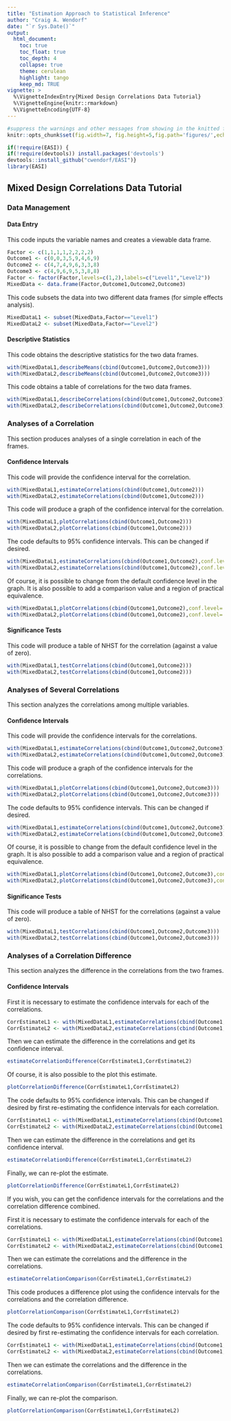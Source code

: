 ```yaml
---
title: "Estimation Approach to Statistical Inference"
author: "Craig A. Wendorf"
date: "`r Sys.Date()`"
output:
  html_document:
    toc: true
    toc_float: true
    toc_depth: 4
    collapse: true
    theme: cerulean
    highlight: tango
    keep_md: TRUE
vignette: >
  %\VignetteIndexEntry{Mixed Design Correlations Data Tutorial}
  %\VignetteEngine{knitr::rmarkdown}
  %\VignetteEncoding{UTF-8}
---
```


```r
#suppress the warnings and other messages from showing in the knitted file.
knitr::opts_chunk$set(fig.width=7, fig.height=5,fig.path='figures/',echo=TRUE,warning=FALSE,message=FALSE)
```

```r
if(!require(EASI)) {
if(!require(devtools)) install.packages('devtools')
devtools::install_github("cwendorf/EASI")}
library(EASI)
```

## Mixed Design Correlations Data Tutorial

### Data Management

#### Data Entry

This code inputs the variable names and creates a viewable data frame.
```r
Factor <- c(1,1,1,1,2,2,2,2)
Outcome1 <- c(0,0,3,5,9,4,6,9)
Outcome2 <- c(4,7,4,9,6,3,3,8)
Outcome3 <- c(4,9,6,9,5,3,8,8)
Factor <- factor(Factor,levels=c(1,2),labels=c("Level1","Level2"))
MixedData <- data.frame(Factor,Outcome1,Outcome2,Outcome3)
```

This code subsets the data into two different data frames (for simple effects analysis).
```r
MixedDataL1 <- subset(MixedData,Factor=="Level1")
MixedDataL2 <- subset(MixedData,Factor=="Level2")
```

#### Descriptive Statistics

This code obtains the descriptive statistics for the two data frames.
```r
with(MixedDataL1,describeMeans(cbind(Outcome1,Outcome2,Outcome3)))
with(MixedDataL2,describeMeans(cbind(Outcome1,Outcome2,Outcome3)))
```

This code obtains a table of correlations for the two data frames.
```r
with(MixedDataL1,describeCorrelations(cbind(Outcome1,Outcome2,Outcome3)))
with(MixedDataL2,describeCorrelations(cbind(Outcome1,Outcome2,Outcome3)))
```

### Analyses of a Correlation

This section produces analyses of a single correlation in each of the frames.

#### Confidence Intervals

This code will provide the confidence interval for the correlation.
```r
with(MixedDataL1,estimateCorrelations(cbind(Outcome1,Outcome2)))
with(MixedDataL2,estimateCorrelations(cbind(Outcome1,Outcome2)))
```

This code will produce a graph of the confidence interval for the correlation.
```r
with(MixedDataL1,plotCorrelations(cbind(Outcome1,Outcome2)))
with(MixedDataL2,plotCorrelations(cbind(Outcome1,Outcome2)))
```

The code defaults to 95% confidence intervals. This can be changed if desired.
```r
with(MixedDataL1,estimateCorrelations(cbind(Outcome1,Outcome2),conf.level=.99))
with(MixedDataL2,estimateCorrelations(cbind(Outcome1,Outcome2),conf.level=.99))
```

Of course, it is possible to change from the default confidence level in the graph. It is also possible to add a comparison value and a region of practical equivalence.
```r
with(MixedDataL1,plotCorrelations(cbind(Outcome1,Outcome2),conf.level=.99,line=0,rope=c(-.2,.2)))
with(MixedDataL2,plotCorrelations(cbind(Outcome1,Outcome2),conf.level=.99,line=0,rope=c(-.2,.2)))
```

#### Significance Tests

This code will produce a table of NHST for the correlation (against a value of zero).
```r
with(MixedDataL1,testCorrelations(cbind(Outcome1,Outcome2)))
with(MixedDataL2,testCorrelations(cbind(Outcome1,Outcome2)))
```

### Analyses of Several Correlations

This section analyzes the correlations among multiple variables.

#### Confidence Intervals

This code will provide the confidence intervals for the correlations.
```r
with(MixedDataL1,estimateCorrelations(cbind(Outcome1,Outcome2,Outcome3)))
with(MixedDataL2,estimateCorrelations(cbind(Outcome1,Outcome2,Outcome3)))
```

This code will produce a graph of the confidence intervals for the correlations.
```r
with(MixedDataL1,plotCorrelations(cbind(Outcome1,Outcome2,Outcome3)))
with(MixedDataL2,plotCorrelations(cbind(Outcome1,Outcome2,Outcome3)))
```

The code defaults to 95% confidence intervals. This can be changed if desired.
```r
with(MixedDataL1,estimateCorrelations(cbind(Outcome1,Outcome2,Outcome3),conf.level=.99))
with(MixedDataL2,estimateCorrelations(cbind(Outcome1,Outcome2,Outcome3),conf.level=.99))
```

Of course, it is possible to change from the default confidence level in the graph. It is also possible to add a comparison value and a region of practical equivalence.
```r
with(MixedDataL1,plotCorrelations(cbind(Outcome1,Outcome2,Outcome3),conf.level=.99,line=0,rope=c(-.2,.2)))
with(MixedDataL2,plotCorrelations(cbind(Outcome1,Outcome2,Outcome3),conf.level=.99,line=0,rope=c(-.2,.2)))
```

#### Significance Tests

This code will produce a table of NHST for the correlations (against a value of zero).
```r
with(MixedDataL1,testCorrelations(cbind(Outcome1,Outcome2,Outcome3)))
with(MixedDataL2,testCorrelations(cbind(Outcome1,Outcome2,Outcome3)))
```

### Analyses of a Correlation Difference

This section analyzes the difference in the correlations from the two frames.

#### Confidence Intervals

First it is necessary to estimate the confidence intervals for each of the correlations.
```r
CorrEstimateL1 <- with(MixedDataL1,estimateCorrelations(cbind(Outcome1,Outcome2)))
CorrEstimateL2 <- with(MixedDataL2,estimateCorrelations(cbind(Outcome1,Outcome2)))
```

Then we can estimate the difference in the correlations and get its confidence interval.
```r
estimateCorrelationDifference(CorrEstimateL1,CorrEstimateL2)
```

Of course, it is also possible to the plot this estimate.
```r
plotCorrelationDifference(CorrEstimateL1,CorrEstimateL2)
```

The code defaults to 95% confidence intervals. This can be changed if desired by first re-estimating the confidence intervals for each correlation.
```r
CorrEstimateL1 <- with(MixedDataL1,estimateCorrelations(cbind(Outcome1,Outcome2),conf.level=.99))
CorrEstimateL2 <- with(MixedDataL2,estimateCorrelations(cbind(Outcome1,Outcome2),conf.level=.99))
```

Then we can estimate the difference in the correlations and get its confidence interval.
```r
estimateCorrelationDifference(CorrEstimateL1,CorrEstimateL2)
```

Finally, we can re-plot the estimate.
```r
plotCorrelationDifference(CorrEstimateL1,CorrEstimateL2)
```

If you wish, you can get the confidence intervals for the correlations and the correlation difference combined.

First it is necessary to estimate the confidence intervals for each of the correlations.
```r
CorrEstimateL1 <- with(MixedDataL1,estimateCorrelations(cbind(Outcome1,Outcome2)))
CorrEstimateL2 <- with(MixedDataL2,estimateCorrelations(cbind(Outcome1,Outcome2)))
```

Then we can estimate the correlations and the difference in the correlations.
```r
estimateCorrelationComparison(CorrEstimateL1,CorrEstimateL2)
```

This code produces a difference plot using the confidence intervals for the correlations and the correlation difference.
```r
plotCorrelationComparison(CorrEstimateL1,CorrEstimateL2)
```

The code defaults to 95% confidence intervals. This can be changed if desired by first re-estimating the confidence intervals for each correlation.
```r
CorrEstimateL1 <- with(MixedDataL1,estimateCorrelations(cbind(Outcome1,Outcome2),conf.level=.99))
CorrEstimateL2 <- with(MixedDataL2,estimateCorrelations(cbind(Outcome1,Outcome2),conf.level=.99))
```

Then we can estimate the correlations and the difference in the correlations.
```r
estimateCorrelationComparison(CorrEstimateL1,CorrEstimateL2)
```

Finally, we can re-plot the comparison.
```r
plotCorrelationComparison(CorrEstimateL1,CorrEstimateL2)
```
